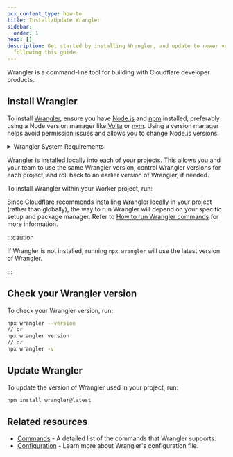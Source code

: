 ```yaml
---
pcx_content_type: how-to
title: Install/Update Wrangler
sidebar:
  order: 1
head: []
description: Get started by installing Wrangler, and update to newer versions by
  following this guide.
---
```



Wrangler is a command-line tool for building with Cloudflare developer products.

## Install Wrangler

To install [Wrangler](https://github.com/cloudflare/workers-sdk/tree/main/packages/wrangler), ensure you have [Node.js](https://nodejs.org/en/) and [npm](https://docs.npmjs.com/getting-started) installed, preferably using a Node version manager like [Volta](https://volta.sh/) or [nvm](https://github.com/nvm-sh/nvm). Using a version manager helps avoid permission issues and allows you to change Node.js versions.

<details>
<summary>Wrangler System Requirements</summary>

We support running the Wrangler CLI with the [Current, Active, and Maintenance](https://nodejs.org/en/about/previous-releases) versions of Node.js. Your Worker will always be executed in `workerd`, the open source Cloudflare Workers runtime.

Wrangler is only supported on macOS 13.5+, Windows 11, and Linux distros that support glib 2.35. This follows [`workerd`'s OS support policy](https://github.com/cloudflare/workerd?tab=readme-ov-file#running-workerd).

</details>

Wrangler is installed locally into each of your projects. This allows you and your team to use the same Wrangler version, control Wrangler versions for each project, and roll back to an earlier version of Wrangler, if needed.

To install Wrangler within your Worker project, run:

<Render file="install_wrangler" />

Since Cloudflare recommends installing Wrangler locally in your project (rather than globally), the way to run Wrangler will depend on your specific setup and package manager. Refer to [How to run Wrangler commands](/workers/wrangler/commands/#how-to-run-wrangler-commands) for more information.

:::caution

If Wrangler is not installed, running `npx wrangler` will use the latest version of Wrangler.

:::

## Check your Wrangler version

To check your Wrangler version, run:

```sh
npx wrangler --version
// or
npx wrangler version
// or
npx wrangler -v
```

## Update Wrangler

To update the version of Wrangler used in your project, run:

```sh
npm install wrangler@latest
```

## Related resources

- [Commands](/workers/wrangler/commands/) - A detailed list of the commands that Wrangler supports.
- [Configuration](/workers/wrangler/configuration/) - Learn more about Wrangler's configuration file.
